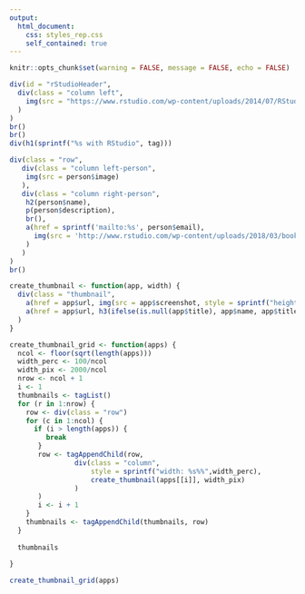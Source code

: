 ```yaml
---
output: 
  html_document:
    css: styles_rep.css
    self_contained: true
---
```


```r
knitr::opts_chunk$set(warning = FALSE, message = FALSE, echo = FALSE)
```

```r
div(id = "rStudioHeader",
  div(class = "column left", 
    img(src = "https://www.rstudio.com/wp-content/uploads/2014/07/RStudio-Logo-All-White.png", style = "height: 30px; width: auto;")    
  )    
)
br()
br()
div(h1(sprintf("%s with RStudio", tag)))
```


```r
div(class = "row", 
   div(class = "column left-person",
    img(src = person$image)
   ),
   div(class = "column right-person",
    h2(person$name),
    p(person$description),
    br(),
    a(href = sprintf('mailto:%s', person$email), 
      img(src = 'http://www.rstudio.com/wp-content/uploads/2018/03/bookme.png')
    )
   )
)
br()
```


```r
create_thumbnail <- function(app, width) {
  div(class = "thumbnail", 
    a(href = app$url, img(src = app$screenshot, style = sprintf("height: auto; width: %spx;", width))),
    a(href = app$url, h3(ifelse(is.null(app$title), app$name, app$title)))
  )
}

create_thumbnail_grid <- function(apps) {
  ncol <- floor(sqrt(length(apps)))
  width_perc <- 100/ncol
  width_pix <- 2000/ncol
  nrow <- ncol + 1
  i <- 1 
  thumbnails <- tagList()
  for (r in 1:nrow) {
    row <- div(class = "row") 
    for (c in 1:ncol) {
      if (i > length(apps)) {
         break
       }
       row <- tagAppendChild(row, 
                div(class = "column",
                    style = sprintf("width: %s%%",width_perc), 
                    create_thumbnail(apps[[i]], width_pix)
                )
       )
       i <- i + 1
    }
    thumbnails <- tagAppendChild(thumbnails, row)
  }
    
  thumbnails
  
}

create_thumbnail_grid(apps)
```
